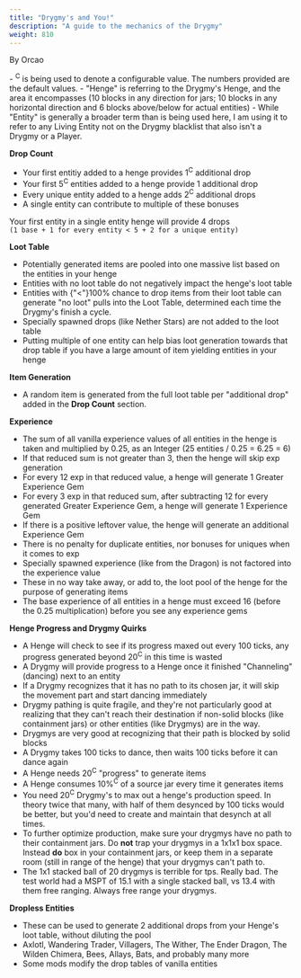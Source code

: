```yaml
---
title: "Drygmy's and You!"
description: "A guide to the mechanics of the Drygmy"
weight: 810
---
```



By Orcao

<Callout title="Note" type="note" icon={IconInfoCircle}>
- <sup>C</sup> is being used to denote a configurable value. The numbers provided are the default values.
- "Henge" is referring to the Drygmy's Henge, and the area it encompasses (10 blocks in any direction for jars; 10 blocks in any horizontal direction and 6 blocks above/below for actual entities)
- While "Entity" is generally a broader term than is being used here, I am using it to refer to any Living Entity not on the Drygmy blacklist that also isn't a Drygmy or a Player.
</Callout>

**Drop Count**
- Your first entitiy added to a henge provides 1<sup>C</sup> additional drop
- Your first 5<sup>C</sup> entities added to a henge provide 1 additional drop 
- Every unique entity added to a henge adds 2<sup>C</sup> additional drops
- A single entity can contribute to multiple of these bonuses 

Your first entity in a single entity henge will provide 4 drops  
`(1 base + 1 for every entity < 5 + 2 for a unique entity)`

**Loot Table**
- Potentially generated items are pooled into one massive list based on the entities in your henge
- Entities with no loot table do not negatively impact the henge's loot table
- Entities with {"<"}100% chance to drop items from their loot table can generate "no loot" pulls into the Loot Table, determined each time the Drygmy's finish a cycle.
- Specially spawned drops (like Nether Stars) are not added to the loot table
- Putting multiple of one entity can help bias loot generation towards that drop table if you have a large amount of item yielding entities in your henge

**Item Generation**
- A random item is generated from the full loot table per "additional drop" added in the **Drop Count** section.

**Experience**
- The sum of all vanilla experience values of all entities in the henge is taken and multiplied by 0.25, as an Integer (25 entities / 0.25 = 6.25 = 6)
- If that reduced sum is not greater than 3, then the henge will skip exp generation
- For every 12 exp in that reduced value, a henge will generate 1 Greater Experience Gem
- For every 3 exp in that reduced sum, after subtracting 12 for every generated Greater Experience Gem, a henge will generate 1 Experience Gem
- If there is a positive leftover value, the henge will generate an additional Experience Gem
- There is no penalty for duplicate entities, nor bonuses for uniques when it comes to exp
- Specially spawned experience (like from the Dragon) is not factored into the experience value
- These in no way take away, or add to, the loot pool of the henge for the purpose of generating items
- The base experience of all entities in a henge must exceed 16 (before the 0.25 multiplication) before you see any experience gems

**Henge Progress and Drygmy Quirks**
- A Henge will check to see if its progress maxed out every 100 ticks, any progress generated beyond 20<sup>C</sup> in this time is wasted
- A Drygmy will provide progress to a Henge once it finished "Channeling" (dancing) next to an entity
- If a Drygmy recognizes that it has no path to its chosen jar, it will skip the movement part and start dancing immediately
- Drygmy pathing is quite fragile, and they're not particularly good at realizing that they can't reach their destination if non-solid blocks (like containment jars) or other entities (like Drygmys) are in the way. 
- Drygmys are very good at recognizing that their path is blocked by solid blocks
- A Drygmy takes 100 ticks to dance, then waits 100 ticks before it can dance again
- A Henge needs 20<sup>C</sup> "progress" to generate items
- A Henge consumes 10%<sup>C</sup> of a source jar every time it generates items
- You need 20<sup>C</sup> Drygmy's to max out a henge's production speed. In theory twice that many, with half of them desynced by 100 ticks would be better, but you'd need to create and maintain that desynch at all times. 
- To further optimize production, make sure your drygmys have no path to their containment jars. Do **not** trap your drygmys in a 1x1x1 box space. Instead **do** box in your containment jars, or keep them in a separate room (still in range of the henge) that your drygmys can't path to. 
- The 1x1 stacked ball of 20 drygmys is terrible for tps. Really bad. The test world had a MSPT of 15.1 with a single stacked ball, vs 13.4 with them free ranging. Always free range your drygmys.

**Dropless Entities**
- These can be used to generate 2 additional drops from your Henge's loot table, without diluting the pool
- Axlotl, Wandering Trader, Villagers, The Wither, The Ender Dragon, The Wilden Chimera, Bees, Allays, Bats, and probably many more
- Some mods modify the drop tables of vanilla entities
